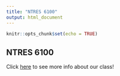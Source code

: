 ```yaml
---
title: "NTRES 6100"
output: html_document
---
```


```r
knitr::opts_chunk$set(echo = TRUE)
```


## NTRES 6100

Click [here](https://nt246.github.io/NTRES-6100-data-science/index.html) to see more info about our class!